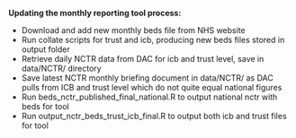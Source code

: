 **Updating the monthly reporting tool process:**

-   Download and add new monthly beds file from NHS website
-   Run collate scripts for trust and icb, producing new beds files stored in output folder
-   Retrieve daily NCTR data from DAC for icb and trust level, save in data/NCTR/ directory
-   Save latest NCTR monthly briefing document in data/NCTR/ as DAC pulls from ICB and trust level which do not quite equal national figures
-   Run beds_nctr_published_final_national.R to output national nctr with beds for tool
-   Run output_nctr_beds_trust_icb_final.R to output both icb and trust files for tool
